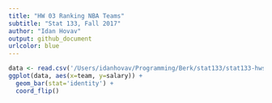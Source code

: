 ```yaml
---
title: "HW 03 Ranking NBA Teams"
subtitle: "Stat 133, Fall 2017"
author: "Idan Hovav"
output: github_document
urlcolor: blue
---
```


```r
data <- read.csv('/Users/idanhovav/Programming/Berk/stat133/stat133-hws-fall17/hw03/data/nba2017-roster.csv')
ggplot(data, aes(x=team, y=salary)) +
  geom_bar(stat='identity') +
  coord_flip()
```

